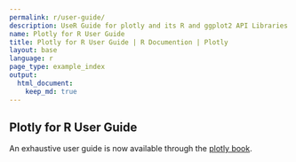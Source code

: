 ```yaml
---
permalink: r/user-guide/
description: UseR Guide for plotly and its R and ggplot2 API Libraries.
name: Plotly for R User Guide
title: Plotly for R User Guide | R Documention | Plotly
layout: base
language: r
page_type: example_index
output: 
  html_document:
    keep_md: true
---
```


## Plotly for R User Guide

An exhaustive user guide is now available through the [plotly book](https://cpsievert.github.io/plotly_book/). 

